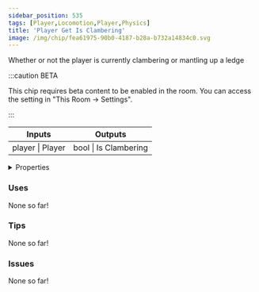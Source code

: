 ```yaml
---
sidebar_position: 535
tags: [Player,Locomotion,Player,Physics]
title: 'Player Get Is Clambering'
image: /img/chip/fea61975-90b0-4187-b28a-b732a14834c0.svg
---
```


Whether or not the player is currently clambering or mantling up a ledge

:::caution BETA

This chip requires beta content to be enabled in the room. You can access the setting in "This Room -> Settings".

:::

<IChip uuid="fea61975-90b0-4187-b28a-b732a14834c0"/>

<table><thead><tr><th>Inputs</th><th>Outputs</th></tr></thead><tbody><tr><td>player | Player</td><td>bool | Is Clambering</td></tr></tbody></table>

<details>
  <summary>Properties</summary>
  <div>
    <div>
    <table>
      <tbody>
        <tr>
          <td>Is beta required?</td>
          <td>Yes</td>
        </tr>
        <tr>
          <td>Is chip a trolling risk?</td>
          <td>No</td>
        </tr>
        <tr>
          <td>Is chip a role assignment risk?</td>
          <td>No</td>
        </tr>
        <tr>
          <td>Chip UUID</td>
          <td>fea61975-90b0-4187-b28a-b732a14834c0</td>
        </tr>
        <tr>
          <td>Room availability</td>
          <td>Available everywhere</td>
        </tr>
      </tbody>
    </table>
    </div>
  </div>
</details>

### Uses

None so far!

### Tips

None so far!

### Issues

None so far!